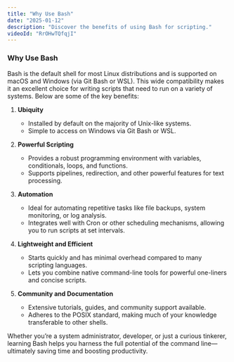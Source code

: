 ```yaml
---
title: "Why Use Bash"
date: "2025-01-12"
description: "Discover the benefits of using Bash for scripting."
videoId: "RrOHwTQfqjI"
---
```


### Why Use Bash

Bash is the default shell for most Linux distributions and is supported on macOS and Windows (via Git Bash or WSL). This wide compatibility makes it an excellent choice for writing scripts that need to run on a variety of systems. Below are some of the key benefits:

1. **Ubiquity**  
   - Installed by default on the majority of Unix-like systems.  
   - Simple to access on Windows via Git Bash or WSL.

2. **Powerful Scripting**  
   - Provides a robust programming environment with variables, conditionals, loops, and functions.  
   - Supports pipelines, redirection, and other powerful features for text processing.

3. **Automation**  
   - Ideal for automating repetitive tasks like file backups, system monitoring, or log analysis.  
   - Integrates well with Cron or other scheduling mechanisms, allowing you to run scripts at set intervals.

4. **Lightweight and Efficient**  
   - Starts quickly and has minimal overhead compared to many scripting languages.  
   - Lets you combine native command-line tools for powerful one-liners and concise scripts.

5. **Community and Documentation**  
   - Extensive tutorials, guides, and community support available.  
   - Adheres to the POSIX standard, making much of your knowledge transferable to other shells.

Whether you’re a system administrator, developer, or just a curious tinkerer, learning Bash helps you harness the full potential of the command line—ultimately saving time and boosting productivity.